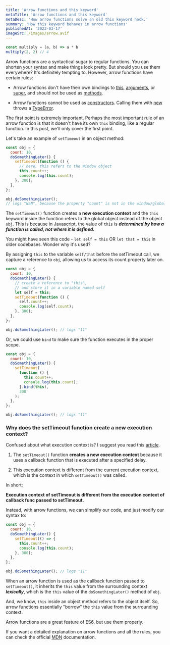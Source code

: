 ```yaml
---
title: 'Arrow functions and this keyword'
metaTitle: 'Arrow functions and this keyword'
metaDesc: 'How arrow functions solve an old this keyword hack.'
summary: 'How this keyword behaves in arrow functions'
publishedAt: '2023-03-17'
imageSrc: /images/arrow.avif
---
```


<CustomAvatar />

```js showLineNumbers title="multiply.js" {3}
const multiply = (a, b) => a * b
multiply(2, 2) // 4
```

Arrow functions are a syntactical sugar to regular functions.
You can shorten your syntax and make things look pretty.
But should you use them everywhere? It's definitely tempting to.
However, arrow functions have certain rules:

- Arrow functions don't have their own bindings to [this](https://developer.mozilla.org/en-US/docs/Web/JavaScript/Reference/Operators/this), [arguments](https://developer.mozilla.org/en-US/docs/Web/JavaScript/Reference/Functions/arguments), or [super](https://developer.mozilla.org/en-US/docs/Web/JavaScript/Reference/Operators/super), and should not be used as [methods](https://developer.mozilla.org/en-US/docs/Glossary/Method).

- Arrow functions cannot be used as [constructors](https://developer.mozilla.org/en-US/docs/Glossary/Constructor). Calling them with [new](https://developer.mozilla.org/en-US/docs/Web/JavaScript/Reference/Operators/new) throws a [TypeError](https://developer.mozilla.org/en-US/docs/Web/JavaScript/Reference/Global_Objects/TypeError).

The first point is extremely important. Perhaps the most important rule of an arrow function is that it doesn't have its own `this` binding, like a regular function. In this post, we'll only cover the first point.

Let's take an example of `setTimeout` in an object method:

```js title="arrowFuncAndThis.js"
const obj = {
  count: 10,
  doSomethingLater() {
    setTimeout(function () {
      // here, this refers to the Window object
      this.count++;
      console.log(this.count);
    }, 300);
  },
};

obj.doSomethingLater();
// logs "NaN", because the property "count" is not in the window/global scope.
```

The `setTimeout()` function creates a **new execution context** and the `this` keyword inside the function refers to the global object instead of the object `obj`. This is because in Javascript, the value of `this` is **_determined by how a function is called, not where it is defined._**

You might have seen this code - `let self = this` OR `let that = this` in older codebases. Wonder why it's used?

By assigning `this` to the variable `self/that` before the setTimeout call, we capture a reference to `obj`, allowing us to access its count property later on.

```js title="arrowFuncAndThis.js" {6,8}
const obj = {
  count: 10,
  doSomethingLater() {
    // create a reference to "this",
    // and store it in a variable named self
    let self = this;
    setTimeout(function () {
      self.count++;
      console.log(self.count);
    }, 300);
  },
};

obj.doSomethingLater(); // logs "11"
```

Or, we could use `bind` to make sure the function executes in the proper scope.

```js title="arrowFuncAndThis.js" {8}
const obj = {
  count: 10,
  doSomethingLater() {
    setTimeout(
      function () {
        this.count++;
        console.log(this.count);
      }.bind(this),
      300
    );
  },
};

obj.doSomethingLater(); // logs "11"
```

### Why does the setTimeout function create a new execution context?

Confused about what execution context is? I suggest you read this [article](https://www.freecodecamp.org/news/how-javascript-works-behind-the-scene-javascript-execution-context/#:~:text=There%20are%20two%20types%20of,representing%20the%20function's%20local%20scope.).

1. The `setTimeout()` function **creates a new execution context** because it uses a callback function that is executed after a specified delay.

2. This execution context is different from the current execution context, which is the context in which `setTimeout()` was called.

In short;

**Execution context of setTimeout is different from the execution context of callback func passed to setTimeout.**

Instead, with arrow functions, we can simplify our code, and just modify our syntax to:

```js title="arrowFuncAndThis.js" {4}
const obj = {
  count: 10,
  doSomethingLater() {
    setTimeout(() => {
      this.count++;
      console.log(this.count);
    }, 300);
  },
};

obj.doSomethingLater(); // logs "11"
```

When an arrow function is used as the callback function passed to `setTimeout()`, it inherits the `this` value from the surrounding context **_lexically_**, which is the `this` value of the `doSomethingLater()` method of `obj`.

And, we know, `this` inside an object method refers to the object itself. So, arrow functions essentially "borrow" the `this` value from the surrounding context.

Arrow functions are a great feature of ES6, but use them properly.

If you want a detailed explanation on arrow functions and all the rules, you can check the official [MDN](https://developer.mozilla.org/en-US/docs/Web/JavaScript/Reference/Functions/Arrow_functions) documentation.
